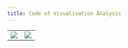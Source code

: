 ```yaml
---
title: Code of Visualisation Analysis
---
```



|                              |                          |
|------------------------------|--------------------------|
| ![](images/image1-9a-01.jpg) | ![](images/image1-9.jpg) |
